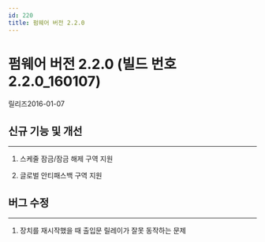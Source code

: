 ```yaml
---
id: 220
title: 펌웨어 버전 2.2.0
---
```


# 펌웨어 버전 2.2.0 (빌드 번호 2.2.0_160107)

릴리즈<Separator/>2016-01-07

## 신규 기능 및 개선

---

1. 스케줄 잠금/잠금 해제 구역 지원

1. 글로벌 안티패스백 구역 지원

## 버그 수정

---

1. 장치를 재시작했을 때 출입문 릴레이가 잘못 동작하는 문제